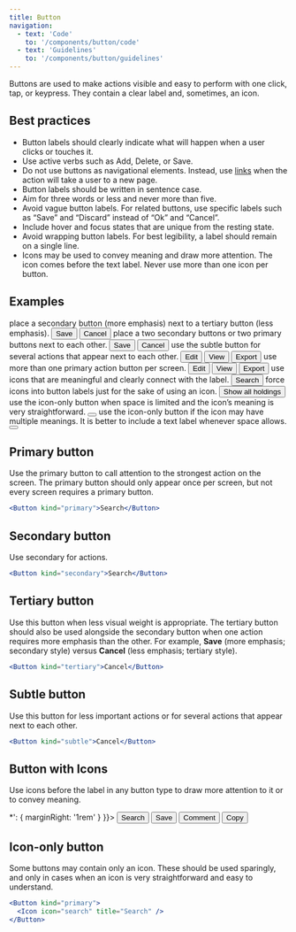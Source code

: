 ```yaml
---
title: Button
navigation:
  - text: 'Code'
    to: '/components/button/code'
  - text: 'Guidelines'
    to: '/components/button/guidelines'
---
```




<Text lede>Buttons are used to make actions visible and easy to perform with one click, tap, or keypress. They contain a clear label and, sometimes, an icon.</Text>

## Best practices

- Button labels should clearly indicate what will happen when a user clicks or touches it.
- Use active verbs such as Add, Delete, or Save.
- Do not use buttons as navigational elements. Instead, use [links](/components/link/code) when the action will take a user to a new page.
- Button labels should be written in sentence case.
- Aim for three words or less and never more than five.
- Avoid vague button labels. For related buttons, use specific labels such as “Save” and “Discard” instead of “Ok” and “Cancel”.
- Include hover and focus states that are unique from the resting state.
- Avoid wrapping button labels. For best legibility, a label should remain on a single line.
- Icons may be used to convey meaning and draw more attention. The icon comes before the text label. Never use more than one icon per button.

## Examples

<Dos>
  <Do>
    <DoHeading>
      place a secondary button (more emphasis) next to a tertiary button (less emphasis).
    </DoHeading>
    <DoExample ySpacing>
      <Button>Save</Button>
      <Button kind="tertiary">Cancel</Button>
    </DoExample>
  </Do>
  <Do dont>
    <DoHeading dont>
      place a two secondary buttons or two primary buttons next to each other.
    </DoHeading>
    <DoExample ySpacing>
      <Button css={{ marginRight: '0.75rem' }}>Save</Button>
      <Button>Cancel</Button>
    </DoExample>
  </Do>
  <Do>
    <DoHeading>
      use the subtle button for several actions that appear next to each other.
    </DoHeading>
    <DoExample ySpacing>
      <Button kind="subtle">Edit</Button>
      <Button kind="subtle">View</Button>
      <Button kind="subtle">Export</Button>
    </DoExample>
  </Do>
  <Do dont>
    <DoHeading dont>
      use more than one primary action button per screen.
    </DoHeading>
    <DoExample ySpacing>
      <Button kind="primary">Edit</Button>
      <Button kind="primary">View</Button>
      <Button kind="primary">Export</Button>
    </DoExample>
  </Do>
  <Do>
    <DoHeading>
      use icons that are meaningful and clearly connect with the label.
    </DoHeading>
    <DoExample ySpacing>
      <Button kind="primary"><Icon icon="search" css={{ marginRight: '0.25rem' }} />Search</Button>
    </DoExample>
  </Do>
  <Do dont>
    <DoHeading dont>
      force icons into button labels just for the sake of using an icon.
    </DoHeading>
    <DoExample ySpacing>
      <Button kind="primary"><Icon icon="remove_red_eye" css={{ marginRight: '0.25rem' }} /> Show all holdings</Button>
    </DoExample>
  </Do>
  <Do>
    <DoHeading>
      use the icon-only button when space is limited and the icon’s meaning is very straightforward.
    </DoHeading>
    <DoExample ySpacing>
      <Button kind="primary"><Icon icon="search" title="Search" /></Button>
    </DoExample>
  </Do>
  <Do dont>
    <DoHeading dont>
      use the icon-only button if the icon may have multiple meanings. It is better to include a text label whenever space allows.
    </DoHeading>
    <DoExample ySpacing>
      <Button kind="primary"><Icon icon="remove_red_eye"/></Button>
    </DoExample>
  </Do>
</Dos>

## Primary button

Use the primary button to call attention to the strongest action on the screen. The primary button should only appear once per screen, but not every screen requires a primary button.

```jsx live
<Button kind="primary">Search</Button>
```

## Secondary button

Use secondary for actions.

```jsx live
<Button kind="secondary">Search</Button>
```

## Tertiary button

Use this button when less visual weight is appropriate. The tertiary button should also be used alongside the secondary button when one action requires more emphasis than the other. For example, **Save** (more emphasis; secondary style) versus **Cancel** (less emphasis; tertiary style).

```jsx live
<Button kind="tertiary">Cancel</Button>
```

## Subtle button

Use this button for less important actions or for several actions that appear next to each other.

```jsx live
<Button kind="subtle">Cancel</Button>
```

## Button with Icons

Use icons before the label in any button type to draw more attention to it or to convey meaning.

<div css={{
  display: 'flex',
  '& > *': {
    marginRight: '1rem'
  }
}}>
  <Button kind="primary"><Icon icon="search" style={{ marginRight: '0.25rem' }} />Search</Button>
  <Button kind="secondary"><Icon icon="star_border" style={{ marginRight: '0.25rem' }} />Save</Button>
  <Button kind="tertiary"><Icon icon="chat" style={{ marginRight: '0.25rem' }} />Comment</Button>
  <Button kind="subtle"><Icon icon="filter" style={{ marginRight: '0.25rem' }} />Copy</Button>
</div>

## Icon-only button

Some buttons may contain only an icon. These should be used sparingly, and only in cases when an icon is very straightforward and easy to understand.

```jsx live
<Button kind="primary">
  <Icon icon="search" title="Search" />
</Button>
```

